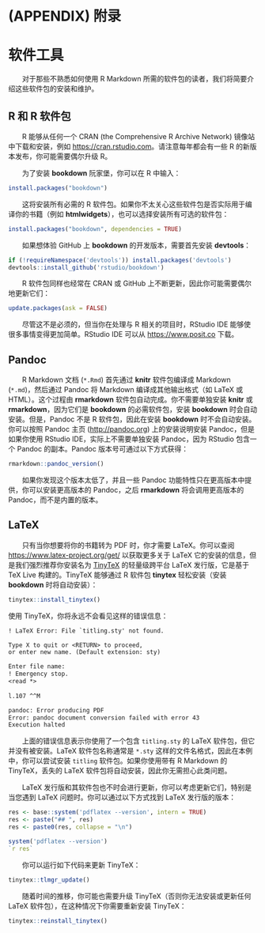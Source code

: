 \cleardoublepage 

# (APPENDIX) 附录 {-}

# 软件工具 {#software-tools}

&emsp;&emsp;对于那些不熟悉如何使用 R Markdown 所需的软件包的读者，我们将简要介绍这些软件包的安装和维护。

## R 和 R 软件包

&emsp;&emsp;R 能够从任何一个 CRAN (the Comprehensive R Archive Network) 镜像站中下载和安装，例如 <https://cran.rstudio.com>。请注意每年都会有一些 R 的新版本发布，你可能需要偶尔升级 R。

&emsp;&emsp;为了安装 **bookdown** 阮家堡，你可以在 R 中输入：

```{r eval=FALSE}
install.packages("bookdown")
```

&emsp;&emsp;这将安装所有必需的 R 软件包。如果你不太关心这些软件包是否实际用于编译你的书籍（例如 **htmlwidgets**），也可以选择安装所有可选的软件包：

```{r eval=FALSE}
install.packages("bookdown", dependencies = TRUE)
```

&emsp;&emsp;如果想体验 GitHub 上 **bookdown** 的开发版本，需要首先安装 **devtools**：

```{r eval=FALSE}
if (!requireNamespace('devtools')) install.packages('devtools')
devtools::install_github('rstudio/bookdown')
```

&emsp;&emsp;R 软件包同样也经常在 CRAN 或 GitHub 上不断更新，因此你可能需要偶尔地更新它们：

```{r eval=FALSE}
update.packages(ask = FALSE)
```

&emsp;&emsp;尽管这不是必须的，但当你在处理与 R 相关的项目时，RStudio IDE 能够使很多事情变得更加简单。RStudio IDE 可以从 <https://www.posit.co> 下载。

## Pandoc

&emsp;&emsp;R Markdown 文档 (`*.Rmd`) 首先通过 **knitr** 软件包编译成 Markdown (`*.md`)，然后通过 Pandoc 将 Markdown 编译成其他输出格式（如 LaTeX 或 HTML）。\index{Pandoc}这个过程由 **rmarkdown** 软件包自动完成。你不需要单独安装 **knitr** 或 **rmarkdown**，因为它们是 **bookdown** 的必需软件包，安装 **bookdown** 时会自动安装。但是，Pandoc 不是 R 软件包，因此在安装 **bookdown** 时不会自动安装。你可以按照 Pandoc 主页 (<http://pandoc.org>) 上的安装说明安装 Pandoc，但是如果你使用 RStudio IDE，实际上不需要单独安装 Pandoc，因为 RStudio 包含一个 Pandoc 的副本。Pandoc 版本号可通过以下方式获得：

```{r collapse=TRUE}
rmarkdown::pandoc_version()
```

&emsp;&emsp;如果你发现这个版本太低了，并且一些 Pandoc 功能特性只在更高版本中提供，你可以安装更高版本的 Pandoc，之后 **rmarkdown** 将会调用更高版本的 Pandoc，而不是内置的版本。

## LaTeX

&emsp;&emsp;只有当你想要将你的书籍转为 PDF 时，你才需要 LaTeX\index{LaTeX}。你可以查阅 <https://www.latex-project.org/get/> 以获取更多关于 LaTeX 它的安装的信息，但是我们强烈推荐你安装名为 [TinyTeX](https://yihui.org/tinytex/) 的轻量级跨平台 LaTeX 发行版，它是基于 TeX Live 构建的。TinyTeX 能够通过 R 软件包 **tinytex** 轻松安装（安装 **bookdown** 时将自动安装）：

```{r, eval=FALSE}
tinytex::install_tinytex()
```

使用 TinyTeX，你将永远不会看见这样的错误信息：

```latex
! LaTeX Error: File `titling.sty' not found.

Type X to quit or <RETURN> to proceed,
or enter new name. (Default extension: sty)

Enter file name: 
! Emergency stop.
<read *> 
         
l.107 ^^M

pandoc: Error producing PDF
Error: pandoc document conversion failed with error 43
Execution halted
```

&emsp;&emsp;上面的错误信息表示你使用了一个包含 `titling.sty` 的 LaTeX 软件包，但它并没有被安装。LaTeX 软件包名称通常是 `*.sty` 这样的文件名格式，因此在本例中，你可以尝试安装 `titling` 软件包。如果你使用带有 R Markdown 的 TinyTeX，丢失的 LaTeX 软件包将自动安装，因此你无需担心此类问题。

&emsp;&emsp;LaTeX 发行版和其软件包也不时会进行更新，你可以考虑更新它们，特别是当您遇到 LaTeX 问题时。你可以通过以下方式找到 LaTeX 发行版的版本：

```{r include=FALSE}
res <- base::system('pdflatex --version', intern = TRUE)
res <- paste("## ", res)
res <- paste0(res, collapse = "\n")
```

```r
system('pdflatex --version')
`r res`
```

&emsp;&emsp;你可以运行如下代码来更新 TinyTeX：

```{r eval=FALSE}
tinytex::tlmgr_update()
```

&emsp;&emsp;随着时间的推移，你可能也需要升级 TinyTeX（否则你无法安装或更新任何 LaTeX 软件包），在这种情况下你需要重新安装 TinyTeX：

```{r eval=FALSE}
tinytex::reinstall_tinytex()
```
